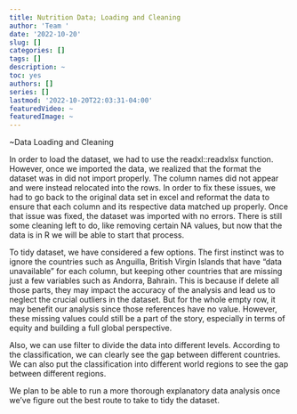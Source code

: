 ```yaml
---
title: Nutrition Data; Loading and Cleaning
author: 'Team '
date: '2022-10-20'
slug: []
categories: []
tags: []
description: ~
toc: yes
authors: []
series: []
lastmod: '2022-10-20T22:03:31-04:00'
featuredVideo: ~
featuredImage: ~
---
```

~Data Loading and Cleaning


  In order to load the dataset, we had to use the readxl::readxlsx function. However, once we imported the data, we realized that the format the dataset was in did not import properly. The column names did not appear and were instead relocated into the rows. In order to fix these issues, we had to go back to the original data set in excel and reformat the data to ensure that each column and its respective data matched up properly. Once that issue was fixed, the dataset was imported with no errors. There is still some cleaning left to do, like removing certain NA values, but now that the data is in R we will be able to start that process.


To tidy dataset, we have considered a few options. The first instinct was to ignore the countries such as Anguilla, British Virgin Islands that have “data unavailable” for each column, but keeping other countries that are missing just a few variables such as Andorra, Bahrain. This is because if delete all those parts, they may impact the accuracy of the analysis and lead us to neglect the crucial outliers in the dataset. But for the whole empty row, it may benefit our analysis since those references have no value. However, these missing values could still be a part of the story, especially in terms of equity and building a full global perspective. 


  Also, we can use filter to divide the data into different levels. According to the classification, we can clearly see the gap between different countries. We can also put the classification into different world regions to see the gap between different regions.


We plan to be able to run a more thorough explanatory data analysis once we’ve figure out the best route to take to tidy the dataset. 
